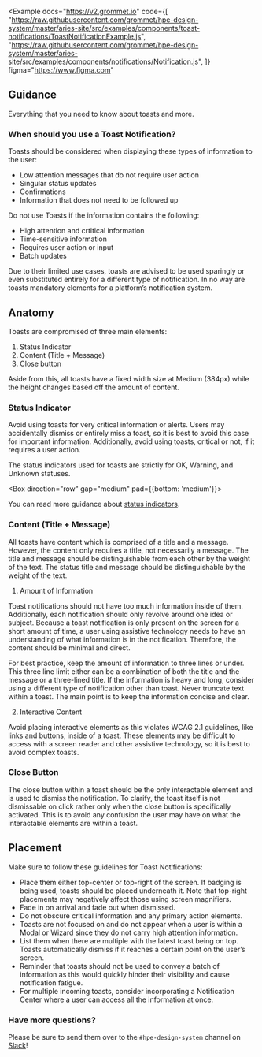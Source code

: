 
<Example
  docs="https://v2.grommet.io"
  code={[
      "https://raw.githubusercontent.com/grommet/hpe-design-system/master/aries-site/src/examples/components/toast-notifications/ToastNotificationExample.js",
      "https://raw.githubusercontent.com/grommet/hpe-design-system/master/aries-site/src/examples/components/notifications/Notification.js",
  ]}
  figma="https://www.figma.com"
>
  <ToastNotificationExample />
</Example>

## Guidance

Everything that you need to know about toasts and more.

### When should you use a Toast Notification?

Toasts should be considered when displaying these types of information to the user:

- Low attention messages that do not require user action
- Singular status updates
- Confirmations
- Information that does not need to be followed up

Do not use Toasts if the information contains the following:

- High attention and crtitical information
- Time-sensitive information
- Requires user action or input
- Batch updates

Due to their limited use cases, toasts are advised to be used sparingly or even substituted entirely for a different type of notification. In no way are toasts mandatory elements for a platform’s notification system.

## Anatomy 

<ToastDiagram />

Toasts are compromised of three main elements:

1. Status Indicator
2. Content (Title + Message)
3. Close button

Aside from this, all toasts have a fixed width size at Medium (384px) while the height changes based off the amount of content. 

### Status Indicator

Avoid using toasts for very critical information or alerts. Users may accidentally dismiss or entirely miss a toast, so it is best to avoid this case for important information. Additionally, avoid using toasts, critical or not, if it requires a user action. 

The status indicators used for toasts are strictly for OK, Warning, and Unknown statuses.

<Box direction="row" gap="medium" pad={{bottom: 'medium'}}>
    <StatusGoodSmall color="status-ok" />
    <StatusWarningSmall color="status-warning" />
    <StatusUnknownSmall color="status-unknown" />
</Box>

You can read more guidance about [status indicators](/components/status-indicator).

### Content (Title + Message)

All toasts have content which is comprised of a title and a message. However, the content only requires a title, not necessarily a message. The title and message should be distinguishable from each other by the weight of the text. The status title and message should be distinguishable by the weight of the text.

1. Amount of Information

Toast notifications should not have too much information inside of them. Additionally, each notification should only revolve around one idea or subject. Because a toast notification is only present on the screen for a short amount of time, a user using assistive technology needs to have an understanding of what information is in the notification. Therefore, the content should be minimal and direct.

For best practice, keep the amount of information to three lines or under. This three line limit either can be a combination of both the title and the message or a three-lined title. If the information is heavy and long, consider using a different type of notification other than toast. Never truncate text within a toast. The main point is to keep the information concise and clear.

2. Interactive Content

Avoid placing interactive elements as this violates WCAG 2.1 guidelines, like links and buttons, inside of a toast. These elements may be difficult to access with a screen reader and other assistive technology, so it is best to avoid complex toasts.

### Close Button

The close button within a toast should be the only interactable element and is used to dismiss the notification. To clarify, the toast itself is not dismissable on click rather only when the close button is specifically activated. This is to avoid any confusion the user may have on what the interactable elements are within a toast.

## Placement 

Make sure to follow these guidelines for Toast Notifications:
- Place them either top-center or top-right of the screen. If badging is being used, toasts should be placed underneath it. Note that top-right placements may negatively affect those using screen magnifiers.
- Fade in on arrival and fade out when dismissed.
- Do not obscure critical information and any primary action elements.
- Toasts are not focused on and do not appear when a user is within a Modal or Wizard since they do not carry high attention information. 
- List them when there are multiple with the latest toast being on top. Toasts automatically dismiss if it reaches a certain point on the user’s screen. 
- Reminder that toasts should not be used to convey a batch of information as this would quickly hinder their visibility and cause notification fatigue.
- For multiple incoming toasts, consider incorporating a Notification Center where a user can access all the information at once.

### Have more questions?

Please be sure to send them over to the `#hpe-design-system` channel on [Slack](https://slack-invite.grommet.io/)!
